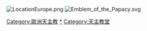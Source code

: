 [[Image:LocationEurope.png|left]]
[[Image:Emblem_of_the_Papacy.svg|left]]

[[Category:歐洲天主教|Category:歐洲天主教]]
[[Category:歐洲教堂|*]]
[[Category:天主教堂|Category:天主教堂]]